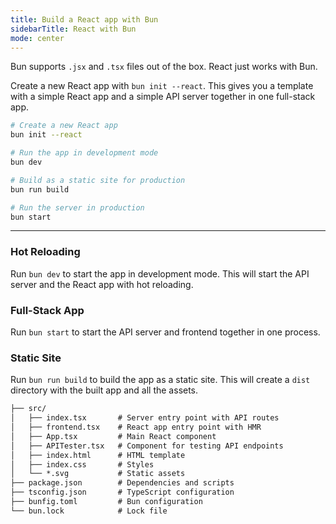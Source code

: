 ```yaml
---
title: Build a React app with Bun
sidebarTitle: React with Bun
mode: center
---
```


Bun supports `.jsx` and `.tsx` files out of the box. React just works with Bun.

Create a new React app with `bun init --react`. This gives you a template with a simple React app and a simple API server together in one full-stack app.

```bash terminal icon="terminal"
# Create a new React app
bun init --react

# Run the app in development mode
bun dev

# Build as a static site for production
bun run build

# Run the server in production
bun start
```

---

### Hot Reloading

Run `bun dev` to start the app in development mode. This will start the API server and the React app with hot reloading.

### Full-Stack App

Run `bun start` to start the API server and frontend together in one process.

### Static Site

Run `bun run build` to build the app as a static site. This will create a `dist` directory with the built app and all the assets.

```txt File Tree icon="folder-tree"
├── src/
│   ├── index.tsx       # Server entry point with API routes
│   ├── frontend.tsx    # React app entry point with HMR
│   ├── App.tsx         # Main React component
│   ├── APITester.tsx   # Component for testing API endpoints
│   ├── index.html      # HTML template
│   ├── index.css       # Styles
│   └── *.svg           # Static assets
├── package.json        # Dependencies and scripts
├── tsconfig.json       # TypeScript configuration
├── bunfig.toml         # Bun configuration
└── bun.lock            # Lock file
```
